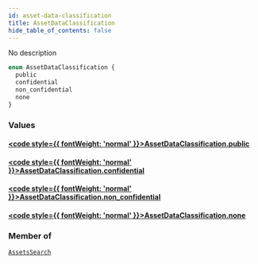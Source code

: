 ```yaml
---
id: asset-data-classification
title: AssetDataClassification
hide_table_of_contents: false
---
```








No description

```graphql
enum AssetDataClassification {
  public
  confidential
  non_confidential
  none
}
```


### Values

#### [<code style={{ fontWeight: 'normal' }}>AssetDataClassification.<b>public</b></code>](#) 
> 
> 

#### [<code style={{ fontWeight: 'normal' }}>AssetDataClassification.<b>confidential</b></code>](#) 
> 
> 

#### [<code style={{ fontWeight: 'normal' }}>AssetDataClassification.<b>non_confidential</b></code>](#) 
> 
> 

#### [<code style={{ fontWeight: 'normal' }}>AssetDataClassification.<b>none</b></code>](#) 
> 
> 



### Member of

[`AssetsSearch`](/api/graphql/documentation/inputs/assets-search)  <Badge class="secondary" text="input"/>



